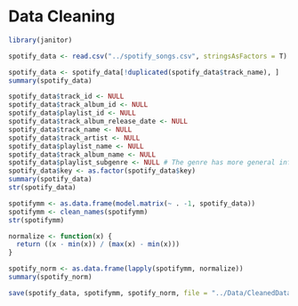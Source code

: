 # Data Cleaning

```r
library(janitor)
```

```r
spotify_data <- read.csv("../spotify_songs.csv", stringsAsFactors = T)
```

```r
spotify_data <- spotify_data[!duplicated(spotify_data$track_name), ]
summary(spotify_data)
```

```r
spotify_data$track_id <- NULL
spotify_data$track_album_id <- NULL
spotify_data$playlist_id <- NULL
spotify_data$track_album_release_date <- NULL
spotify_data$track_name <- NULL
spotify_data$track_artist <- NULL
spotify_data$playlist_name <- NULL
spotify_data$track_album_name <- NULL
spotify_data$playlist_subgenre <- NULL # The genre has more general info
spotify_data$key <- as.factor(spotify_data$key)
summary(spotify_data)
str(spotify_data)
```
```r
spotifymm <- as.data.frame(model.matrix(~ . -1, spotify_data))
spotifymm <- clean_names(spotifymm)
str(spotifymm)
```

```r
normalize <- function(x) {
  return ((x - min(x)) / (max(x) - min(x))) 
}

spotify_norm <- as.data.frame(lapply(spotifymm, normalize))
summary(spotify_norm)
```

```r
save(spotify_data, spotifymm, spotify_norm, file = "../Data/CleanedData.Rdata")
```
